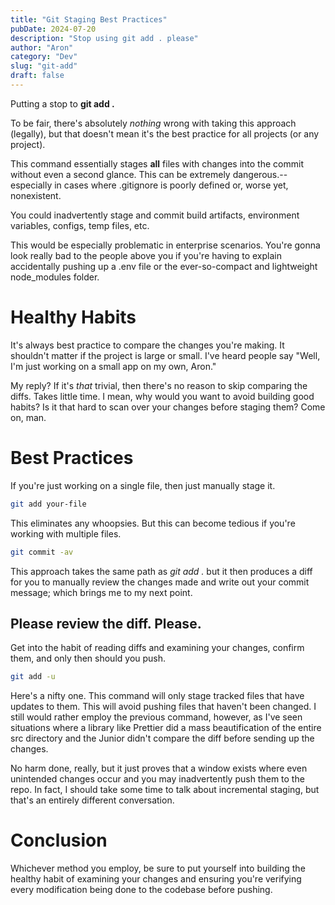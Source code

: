 ```yaml
---
title: "Git Staging Best Practices"
pubDate: 2024-07-20
description: "Stop using git add . please"
author: "Aron"
category: "Dev"
slug: "git-add"
draft: false
---
```


Putting a stop to <strong>git add .</strong>

To be fair, there's absolutely _nothing_ wrong with taking this approach (legally), but that doesn't mean it's the best practice for all projects (or any project).

This command essentially stages **all** files with changes into the commit without even a second glance. This can be extremely dangerous.--especially in cases where .gitignore is poorly defined or, worse yet, nonexistent.

You could inadvertently stage and commit build artifacts, environment variables, configs, temp files, etc.

This would be especially problematic in enterprise scenarios. You're gonna look really bad to the people above you if you're having to explain accidentally pushing up a .env file or the ever-so-compact and lightweight node_modules folder.

# Healthy Habits

It's always best practice to compare the changes you're making. It shouldn't matter if the project is large or small. I've heard people say "Well, I'm just working on a small app on my own, Aron."

My reply? If it's _that_ trivial, then there's no reason to skip comparing the diffs. Takes little time. I mean, why would you want to avoid building good habits? Is it that hard to scan over your changes before staging them? Come on, man.

# Best Practices

If you're just working on a single file, then just manually stage it.

```bash
git add your-file
```

This eliminates any whoopsies. But this can become tedious if you're working with multiple files.

```bash
git commit -av
```

This approach takes the same path as _git add ._ but it then produces a diff for you to manually review the changes made and write out your commit message; which brings me to my next point.

## Please review the diff. Please.

Get into the habit of reading diffs and examining your changes, confirm them, and only then should you push.

```bash
git add -u
```

Here's a nifty one. This command will only stage tracked files that have updates to them. This will avoid pushing files that haven't been changed. I still would rather employ the previous command, however, as I've seen situations where a library like Prettier did a mass beautification of the entire src directory and the Junior didn't compare the diff before sending up the changes.

No harm done, really, but it just proves that a window exists where even unintended changes occur and you may inadvertently push them to the repo. In fact, I should take some time to talk about incremental staging, but that's an entirely different conversation.

# Conclusion

Whichever method you employ, be sure to put yourself into building the healthy habit of examining your changes and ensuring you're verifying every modification being done to the codebase before pushing.
